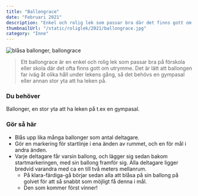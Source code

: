 ```yaml
---
title: "Ballongrace"
date: "Februari 2021"
description: "Enkel och rolig lek som passar bra där det finns gott om utrymme."
thumbnailUrl: "/static/roliglek/2021/ballongrace.jpg"
category: "Inne"
---
```


![blåsa ballonger, ballongrace](/static/roliglek/2021/ballongrace.jpg)

> Ett ballongrace är en enkel och rolig lek som passar bra på förskola eller skola där det ofta finns gott om utrymme. Det är lätt att ballongen far iväg åt olika håll under lekens gång, så det behövs en gympasal eller annan stor yta att ha leken på.

### Du behöver

Ballonger, en stor yta att ha leken på t.ex en gympasal.

### Gör så här

- Blås upp lika många ballonger som antal deltagare.
- Gör en markering för startlinje i ena änden av rummet, och en för mål i andra änden.
- Varje deltagare får varsin ballong, och lägger sig sedan bakom startmarkeringen, med sin ballong framför sig. Alla deltagare ligger bredvid varandra med ca en till två meters mellanrum.
  - På klara-färdiga-gå börjar sedan alla att blåsa på sin ballong på golvet för att så snabbt som möjligt få denna i mål.
  - Den som kommer först vinner!
